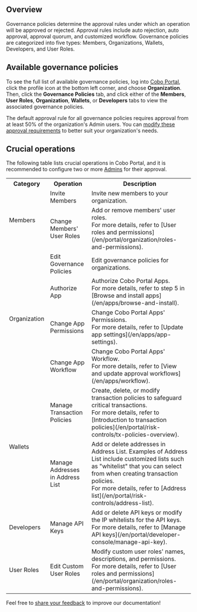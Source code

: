 ## Overview
Governance policies determine the approval rules under which an operation will be approved or rejected. Approval rules include auto rejection, auto approval, approval quorum, and customized workflow. Governance policies are categorized into five types: Members, Organizations, Wallets, Developers, and User Roles.

## Available governance policies
To see the full list of available governance policies, log into [Cobo Portal](https://portal.cobo.com/login), click the profile icon at the bottom left corner, and choose **Organization**. Then, click the **Governance Policies** tab, and click either of the **Members**, **User Roles**, **Organization**, **Wallets**, or **Developers** tabs to view the associated governance policies.

<Note>The default approval rule for all governance policies requires approval from at least 50% of the organization's Admin users. You can [modify these approval requirements](/en/portal/organization/governance-edit) to better suit your organization's needs.</Note>

## Crucial operations
The following table lists crucial operations in Cobo Portal, and it is recommended to configure two or more [Admins](/en/portal/organization/roles-and-permissions) for their approval.

<table class="six-columns">
  <tr>
    <th>Category</th>
    <th>Operation</th>
    <th>Description</th>
  </tr>
  <tr>
    <td rowspan="2">Members</td>
    <td>Invite Members</td>
    <td>Invite new members to your organization.</td>
  </tr>
  <tr>
    <td>Change Members' User Roles</td>
    <td>Add or remove members' user roles.<br />For more details, refer to [User roles and permissions](/en/portal/organization/roles-and-permissions).</td>
  </tr>
  <tr>
    <td rowspan="4">Organization</td>
    <td>Edit Governance Policies</td>
    <td>Edit governance policies for organizations.</td>
  </tr>
  <tr>
    <td>Authorize App</td>
    <td>Authorize Cobo Portal Apps.<br />For more details, refer to step 5 in [Browse and install apps](/en/apps/browse-and-install).</td>
  </tr>
  <tr>
    <td>Change App Permissions</td>
    <td>Change Cobo Portal Apps' Permissions.<br />For more details, refer to [Update app settings](/en/apps/app-settings).</td>
  </tr>
  <tr>
    <td>Change App Workflow</td>
    <td>Change Cobo Portal Apps' Workflow.<br />For more details, refer to [View and update approval workflows](/en/apps/workflow).</td>
  </tr>
  <tr>
    <td rowspan="2">Wallets</td>
    <td>Manage Transaction Policies</td>
    <td>Create, delete, or modify transaction policies to safeguard critical transactions.<br />For more details, refer to [Introduction to transaction policies](/en/portal/risk-controls/tx-policies-overview).</td>
  </tr>
  <tr>
    <td>Manage Addresses in Address List</td>
    <td>Add or delete addresses in Address List. Examples of Address List include customized lists such as "whitelist" that you can select from when creating transaction policies.<br />For more details, refer to [Address list](/en/portal/risk-controls/address-list).</td>
  </tr>
  <tr>
    <td>Developers</td>
    <td>Manage API Keys</td>
    <td>Add or delete API keys or modify the IP whitelists for the API keys.<br />For more details, refer to [Manage API keys](/en/portal/developer-console/manage-api-key).</td>
  </tr>
  <tr>
    <td>User Roles</td>
    <td>Edit Custom User Roles</td>
    <td>Modify custom user roles' names, descriptions, and permissions.<br />For more details, refer to [User roles and permissions](/en/portal/organization/roles-and-permissions).</td>
  </tr>
</table>

<Tip>Feel free to [share your feedback](https://forms.zohopublic.com/cobo/form/DocumentFeedbackForm/formperma/QvLOhxJv1_JMsJ-1dleZ8Itb_7rzN-LtgvsDdxosoVI?referrername=manuals) to improve our documentation!</Tip>